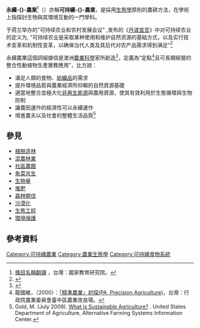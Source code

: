 {{NoteTA
|zh-cn:可持续农业; zh-hk:可持續農業; zh-tw:永續農業;
}}
{{multiple issues|
{{expand|time=2014-04-22T09:30:12+00:00}}
{{expert|time=2014-04-22T09:30:12+00:00}}
{{refimprove|time=2014-04-22T09:30:12+00:00}}
}}
{{農業和農學}}
'''永續-{}-農業'''<ref>[http://terms.naer.edu.tw/detail/958310/ 條目名稱翻譯] {{Wayback|url=http://terms.naer.edu.tw/detail/958310/ |date=20190616051030 }}，台灣：國家教育研究院。</ref>（{{Lang-en|'''Sustainable agriculture'''}}）亦稱'''可持續-{}-農業'''，是採用[[生態學|生態學]]原則的農耕方法，在學術上指探討生物與其環境互動的一門學科。

于荷兰举办的"可持续农业和农村发展会议" ,发布的《[[丹波宣言|丹波宣言]]》中对可持续农业的定义为, "可持续农业是采取某种使用和维护自然资源的基础方式，以及实行技术变革和机制性变革，以确保当代人类及其后代对农产品需求得到满足"<ref name="海金玲2005">{{cite book|author=海金玲|title=中国农业可持续发展研究|url=http://books.google.com/books?id=C01BAAAAMAAJ|year=2005|publisher=上海三联书店|location=上海|language=zh-cn|isbn=978-7-5426-2026-2|pages=第 15 頁|quote= 在荷兰召开"可持续农业和农村发展会议" ,在《丹波宣言》中进一步加以明确, "可持续 农业是采取某种使用和维护自然资源的基础方式,以及实行技术变革和机制性变革,以 确保当代人类及其后代对农产品需求得到满足。}}</ref>

永續農業這個詞組據信是澳洲[[農學|農業科學]]家{{link-en|戈登·麥克利蒙特|Gordon McClymont|麥克利蒙特}}所創造<ref>{{cite web | author = Rural Science Graduates Association | year = 2002 | url = http://agbu.une.edu.au/~aaabg/rsga/im.html | title = In Memorium - Former Staff and Students of Rural Science at UNE | publisher = [[新英格蘭大學_(澳洲)|University of New England (Australia)]] | accessdate = 21 October 2012 | deadurl = yes | archiveurl = https://web.archive.org/web/20130606220152/http://agbu.une.edu.au/~aaabg/rsga/im.html | archivedate = 2013年6月6日 }}</ref>，定義為“定點<ref>龍國維，（2000）：[http://tdares.coa.gov.tw/view.php?catid=4983&print=1 「精準農業」初探(PA, Precision Agriculture)]{{dead link|date=2018年3月 |bot=InternetArchiveBot |fix-attempted=yes }}，台灣：行政院農業委員會臺中區農業改良場。</ref>且可長期經營的整合性動植物生產實務應用”，比方說：

* 滿足人類的食物、[[纺织品|紡織品]]的需求
* 提升環境品質與農業經濟所仰賴的自然資源基礎
* 適當地整合並極大化[[非再生能源|非再生能源]]與農用資源，使其有效利用於生態循環與生物防制
* 讓農田運作的經濟性可以永續運作
* 增進農夫以及社會的整體生活品質<ref>Gold, M. (July 2009). [http://www.nal.usda.gov/afsic/pubs/agnic/susag.shtml What is Sustainable Agriculture?] {{Wayback|url=http://www.nal.usda.gov/afsic/pubs/agnic/susag.shtml |date=20150905094120 }}. United States Department of Agriculture, Alternative Farming Systems Information Center.</ref>

== 參見 ==
{{Portal box|農業和農學|可持續發展|生態}}
{{colbegin||20em}}
*[[植樹造林|植樹造林]]
*[[混農林業|混農林業]]
*[[社區農圃|社區農圃]]
*[[魚菜共生|魚菜共生]]
*[[生物量|生物量]]
*[[堆肥|堆肥]]
*[[森林開伐|森林開伐]]
*[[沙漠化|沙漠化]]
*[[生態工程|生態工程]]
*[[環境保護|環境保護]]
{{colend}}

== 參考資料 ==
{{reflist|2}}

{{農業|state = collapsed}}
{{Sustainability|state = collapsed}}
{{園藝|state = collapsed}}

{{Authority control}}
[[Category:可持續農業|Category:可持續農業]]
[[Category:農業生態學|Category:農業生態學]]
[[Category:可持續食物系統|Category:可持續食物系統]]